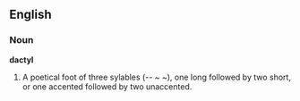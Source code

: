 ==English==

===Noun===

'''dactyl'''

#A poetical foot of three sylables (-- ~ ~), one long followed by two short, or one accented followed by two unaccented.